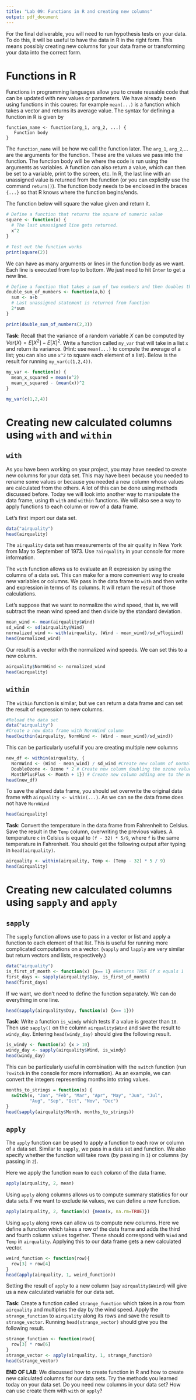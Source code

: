 ```yaml
---
title: "Lab 09: Functions in R and creating new columns"
output: pdf_document
---
```


For the final deliverable, you will need to run hypothesis tests on your data.
To do this, it will be useful to have the data in R in the right form. This 
means possibly creating new columns for your data frame or transforming your
data into the correct form.

# Functions in R

Functions in programming languages allow you to create reusable code that can be updated with new values or parameters. We have already been using functions in this coures: for example `mean(...)` is a function which takes a vector and returns its average value. The syntax for defining a function in R is given by

```
function_name <- function(arg_1, arg_2, ...) {
   Function body 
}
```
The `function_name` will be how we call the function later. The `arg_1`, `arg_2`,... are the arguments for the function. These are the values we pass into the function. The function body will be where the code is run using the arguments as variables. A function can also return a value, which can then be set to a variable, print to the screen, etc. In R, the last line with an unassigned value is returned from the function (or you can explicitly use the command `return()`). The function body needs to be enclosed in the braces `{...}` so that R knows where the function begins/ends.

The function below will square the value given and return it.

``` r
# Define a function that returns the square of numeric value
square <- function(x) {
  # The last unassigned line gets returned.
  x^2
}

# Test out the function works
print(square(2))
```

We can have as many arguments or lines in the function body as we want. Each line is executed from top to bottom. We just need to hit `Enter` to get a new line.
```r
# Define a function that takes a sum of two numbers and then doubles the sum
double_sum_of_numbers <- function(a,b) {
  sum <- a+b
  # Last unassigned statement is returned from function
  2*sum
}

print(double_sum_of_numbers(2,3))
```
**Task**: Recall that the variance of a random variable $X$ can be computed by
$Var(X) = E[X^2] - E[X]^2$. Write a function called `my_var` that will take in
a list `x` and return its variance. (Hint: use `mean(...)` to compute the 
average of a list; you can also use `x^2` to square each element of a list).
Below is the result for running `my_var(c(1,2,4))`.

```r
my_var <- function(x) {
  mean_x_squared = mean(x^2)
  mean_x_squared - (mean(x))^2
}

my_var(c(1,2,4))
```



# Creating new calculated columns using `with` and `within`

## `with`
As you have been working on your project, you may have needed to create new columns for your data set. This may have been because you needed to rename some values or because you needed a new column whose values are calculated from the others. A lot of this can be done using methods discussed before. Today we will look into another way to manipulate the data frame, using th `with` and `within` functions. We will also see a way to apply functions to each column or row of a data frame.

Let's first import our data set.

```r
data("airquality")
head(airquality)
```
The `airquality` data set has measurements of the air quality in New York from May to September of 1973. Use `?airquality` in your console for more information.

The `with` function allows us to evaluate an R expression by using the columns of a data set. This can make for a more convenient way to create new variables or columns. We pass in the data frame to `with` and then write and expression in terms of its columns. It will return the result of those calculations.

Let's suppose that we want to normalize the wind speed, that is, we will subtract the mean wind speed and then divide by the standard deviation.
```r
mean_wind <- mean(airquality$Wind)
sd_wind <- sd(airquality$Wind)
normalized_wind <- with(airquality, (Wind - mean_wind)/sd_w?logiind)
head(normalized_wind)
```
Our result is a vector with the normalized wind speeds. We can set this to a new column. 

```r
airquality$NormWind <- normalized_wind
head(airquality)
```
## `within`

The `within` function is similar, but we can return a data frame and can set the result of expression to new columns.
```r
#Reload the data set
data("airquality")
#Create a new data frame with NormWind column
head(within(airquality, NormWind <- (Wind - mean_wind)/sd_wind))
```

This can be particularly useful if you are creating multiple new columns
```r
new_df <- within(airquality, {
  NormWind <- (Wind - mean_wind) / sd_wind #Create new column of normalized wind speed
  DoubleOzone <- Ozone * 2 # Create new column doubling the ozone values
  MonthPlusPlus <- Month + 1}) # Create new column adding one to the months
head(new_df)
```

To save the altered data frame, you should set overwrite the original data frame with `airquality <- within(...)`. As we can se the data frame does not have `NormWind`

```r
head(airquality)
```

**Task**: Convert the temperature in the data frame from Fahrenheit to Celsius. Save the result in the `Temp` column, overwriting the previous values. A temperature `c` in Celsius is equal to `(f - 32) * 5/9`, where `f` is the same temperature in Fahrenheit. You should get the following output after typing in `head(airquality)`.

```r
airquality <- within(airquality, Temp <- (Temp - 32) * 5 / 9)
head(airquality)
```
# Creating new calculated columns using `sapply` and `apply`
## `sapply`
The `sapply` function allows use to pass in a vector or list and apply a function to each element of that list. This is useful for running more complicated computations on a vector.  (`vapply` and `lapply` are very similar but return vectors and lists, respectively.)

```r
data("airquality")
is_first_of_month <- function(x) {x== 1} #Returns TRUE if x equals 1
first_days <- sapply(airquality$Day, is_first_of_month)
head(first_days)
```
If we want, we don't need to define the function separately. We can do everything in one line.

```r
head(sapply(airquality$Day, function(x) {x== 1}))
```

**Task**: Write a function `is_windy` which tests if a value is greater than `10`. Then use
`sapply()` on the column `airquality$Wind` and save the result to `windy_day`. Entering
`head(windy_day)` should give the following result.
```r
is_windy <- function(x) {x > 10}
windy_day <- sapply(airquality$Wind, is_windy)
head(windy_day)
```
This can be particularly useful in combination with the `switch` function (run `?switch` in the console for more information). As an example, we can convert the integers representing months into string values.
```r
months_to_strings = function(x) {
  switch(x, "Jan", "Feb", "Mar", "Apr", "May", "Jun", "Jul",
         "Aug", "Sep", "Oct", "Nov", "Dec")
}
head(sapply(airquality$Month, months_to_strings))
```

## `apply`
The `apply` function can be used to apply a function to each row or column of a data set. Similar to `sapply`, we pass in a data set and function. We also specify whether the function will take rows (by passing in `1`) or columns (by passing in `2`).

Here we apply the function `mean` to each *column* of the data frame.
```r
apply(airquality, 2, mean)
```
Using `apply` along columns allows us to compute summary statistics for our data sets.If we want to exclude `NA` values, we can define a new function.
```r
apply(airquality, 2, function(x) {mean(x, na.rm=TRUE)})
```
Using `apply` along rows can allow us to compute new columns. Here we define a function which takes a row of the data frame and adds the third and fourth column values together. These should correspond with `Wind` and `Temp` in `airquality`. Applying this to our data frame gets a new calculated vector.
```r
weird_function <- function(row){
  row[3] + row[4]
}
head(apply(airquality, 1, weird_function))
```
Setting the result of `apply` to a new column (say `airquality$Weird`) will give us a new calculated variable for our data set.

**Task**: Create a function called `strange_function` which takes in a row from `airquality` and multiplies the day by the wind speed. Apply the `strange_function` to  `airquality` along its rows and save the result to `strange_vector`. Running `head(strange_vector)` should give you the following result.

```r
strange_function <- function(row){
  row[3] * row[6]
}
strange_vector <- apply(airquality, 1, strange_function)
head(strange_vector)
```

**END OF LAB**: We discussed how to create function in R and how to create new calculated columns for our data sets. Try the methods you learned today on your data set. Do you need new columns in your data set? How can use create them with `with` or `apply`?